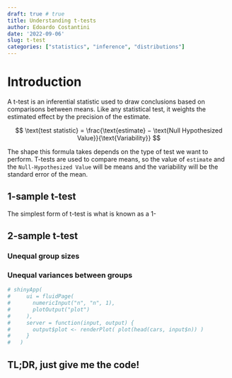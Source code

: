 ```yaml
---
draft: true # true
title: Understanding t-tests
author: Edoardo Costantini
date: '2022-09-06'
slug: t-test
categories: ["statistics", "inference", "distributions"]
---
```


# Introduction

A t-test is an inferential statistic used to draw conclusions based on comparisons between means.
Like any statistical test, it weights the estimated effect by the precision of the estimate.

$$
\text{test statistic} = \frac{\text{estimate} − \text{Null Hypothesized Value}}{\text{Variability}}
$$

The shape this formula takes depends on the type of test we want to perform.
T-tests are used to compare means, so the value of `estimate` and the `Null-Hypothesized Value` will be means and the variability will be the standard error of the mean.

## 1-sample t-test

The simplest form of t-test is what is known as a 1-

## 2-sample t-test

### Unequal group sizes

### Unequal variances between groups

```r

# shinyApp(
#     ui = fluidPage(
#       numericInput("n", "n", 1),
#       plotOutput("plot")
#     ),
#     server = function(input, output) {
#       output$plot <- renderPlot( plot(head(cars, input$n)) )
#     }
#   )


```

## TL;DR, just give me the code!
```r
```
